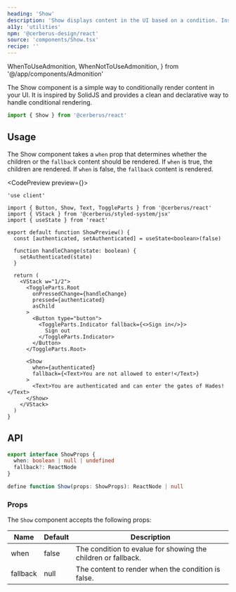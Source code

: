 ```yaml
---
heading: 'Show'
description: 'Show displays content in the UI based on a condition. Inspired by SolidJS.'
a11y: 'utilities'
npm: '@cerberus-design/react'
source: 'components/Show.tsx'
recipe: ''
---
```


  WhenToUseAdmonition,
  WhenNotToUseAdmonition,
} from '@/app/components/Admonition'

The Show component is a simple way to conditionally render content in your UI. It is inspired by SolidJS and provides a clean and declarative way to handle conditional rendering.

```ts
import { Show } from '@cerberus/react'
```

<WhenNotToUseAdmonition description="If you need to toggle an action between states based on user interaction, use the Toggle." />

## Usage

The Show component takes a `when` prop that determines whether the children or the `fallback` content should be rendered. If `when` is true, the children are rendered. If `when` is false, the `fallback` content is rendered.

<CodePreview preview={<ShowPreview />}>
```tsx title="auth-feat.tsx"
'use client'

import { Button, Show, Text, ToggleParts } from '@cerberus/react'
import { VStack } from '@cerberus/styled-system/jsx'
import { useState } from 'react'

export default function ShowPreview() {
  const [authenticated, setAuthenticated] = useState<boolean>(false)

  function handleChange(state: boolean) {
    setAuthenticated(state)
  }

  return (
    <VStack w="1/2">
      <ToggleParts.Root
        onPressedChange={handleChange}
        pressed={authenticated}
        asChild
      >
        <Button type="button">
          <ToggleParts.Indicator fallback={<>Sign in</>}>
            Sign out
          </ToggleParts.Indicator>
        </Button>
      </ToggleParts.Root>

      <Show
        when={authenticated}
        fallback={<Text>You are not allowed to enter!</Text>}
      >
        <Text>You are authenticated and can enter the gates of Hades!</Text>
      </Show>
    </VStack>
  )
}
```
</CodePreview>


## API

```ts showLineNumbers=false
export interface ShowProps {
  when: boolean | null | undefined
  fallback?: ReactNode
}

define function Show(props: ShowProps): ReactNode | null
```

### Props

The `Show` component accepts the following props:

| Name     | Default | Description                                                   |
| -------- | ------- | ------------------------------------------------------------- |
| when     | false   | The condition to evalue for showing the children or fallback. |
| fallback | null    | The content to render when the condition is false.            |
